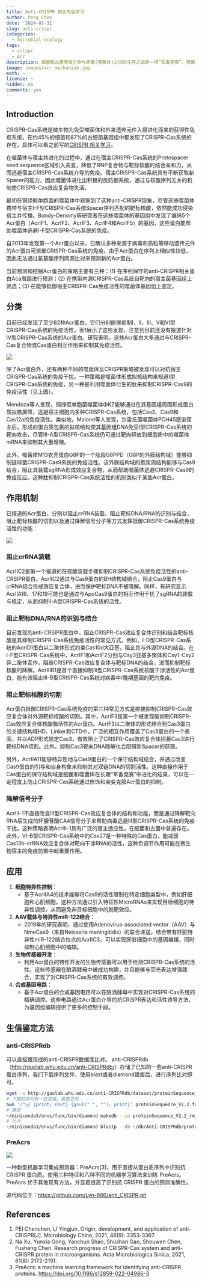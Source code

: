 ```yaml
---
title: Anti-CRISPR 相关内容学习
author: Peng Chen
date: '2024-07-31'
slug: anti-crispr
categories:
  - microbial-ecology
tags:
  - crispr
  - Acr
description: 细菌和古菌等微生物与病毒(噬菌体)之间的生存之战是一场“军备竞赛”。噬菌体进化出特异性的anti-CRISPR来抵抗CRISPR-Cas系统的免疫。
image: images/acr_mechanism.jpg
math: ~
license: ~
hidden: no
comments: yes
---
```


## Introduction

CRISPR-Cas系统是微生物为免受噬菌体和外来遗传元件入侵进化而来的获得性免疫系统，在约45%的细菌和87%的古细菌基因组中都发现了CRISPR-Cas系统的存在，具体可以看之前写的[CRISPR 相关学习](../crispr)。

在噬菌体与宿主共进化的过程中，通过在宿主CRISPR-Cas系统的Protospacer seed sequence区域引入突变，降低了RNP复合物与靶标核酸的结合亲和力，从而逃避宿主CRISPR-Cas系统介导的免疫。宿主CRISPR-Cas系统具有不断获取新Spacer的能力，因此噬菌体进化出积极的反防御系统，通过与核酸序列无关的机制使CRISPR-Cas效应复合物失活。

最初在铜绿假单胞菌的噬菌体中观察到了这种anti-CRISPR现象，尽管这些噬菌体携带与宿主Ⅰ-F型CRISPR-Cas系统Spacer序列匹配的靶标核酸，依然能成功侵染宿主并传播。Bondy-Denomy等研究者在这些噬菌体的基因组中发现了编码5个Acr蛋白（AcrⅠF1、AcrⅠF2、AcrⅠF3、AcrⅠF4和AcrⅠF5）的基因，这些蛋白能帮助噬菌体逃避Ⅰ-F型CRISPR-Cas系统的免疫。

自2013年发现第一个Acr蛋白以来，已确认多种来源于病毒和质粒等移动遗传元件的Acr蛋白可抵御CRISPR-Cas系统的免疫。由于Acr蛋白在序列上相似性较低，因此无法通过氨基酸序列同源比对来预测新的Acr蛋白。

当前预测和挖掘Acr蛋白的策略主要有三种：(1) 在序列保守的anti-CRISPR相关蛋白Aca周围进行预测；(2) 在携带内源CRISPR-Cas系统自靶向的宿主菌基因组上筛选；(3) 在能够抵御宿主CRISPR-Cas免疫活性的噬菌体基因组上鉴定。

## 分类

目前已经发现了至少82种Acr蛋白，它们分别能够抑制Ⅰ、Ⅱ、Ⅲ、Ⅴ和Ⅵ型CRISPR-Cas系统的免疫活性。表1展示了这些发现，注意到目前还没有报道针对Ⅳ型CRISPR-Cas系统的Acr蛋白。研究表明，这些Acr蛋白大多通过与CRISPR-Cas复合物或Cas蛋白相互作用来抑制其免疫活性。

![](images/acr.jpg)

除了Acr蛋白外，还有两种不同的噬菌体反CRISPR策略被发现可以对抗宿主CRISPR-Cas系统的免疫干扰。一种策略是噬菌体形成拟核结构来规避Ⅰ型CRISPR-Cas系统的免疫，另一种是利用噬菌体衍生的肽来抑制CRISPR-Cas9的免疫活性（见上图）。

Mendoza等人发现，铜绿假单胞菌噬菌体ΦKZ能够通过在其基因组周围形成蛋白质拟核屏障，逃避宿主细胞内多种CRISPR-Cas系统，包括Cas3、Cas9和Cas12a的免疫活性。类似地，Malone等人发现，沙雷氏菌噬菌体PCH45感染宿主后，形成的蛋白质包裹的拟核结构使其基因组DNA免受Ⅰ型CRISPR-Cas系统的靶向攻击，尽管Ⅲ-A型CRISPR-Cas系统仍可通过靶向释放到细胞质中的噬菌体mRNA来抑制其大量增殖。

此外，噬菌体M13衣壳蛋白G8P的一个肽段G8PPD（G8P的外膜结构域）能够抑制链球菌CRISPR-Cas9系统的免疫活性。该外膜结构域的胞浆周结构能够与Cas9结合，阻止其装载sgRNA形成效应复合物，从而帮助噬菌体逃避CRISPR-Cas9的免疫反应。这种肽抑制CRISPR-Cas系统活性的机制类似于某些Acr蛋白。

## 作用机制

已报道的Acr蛋白，分别以阻止crRNA装载、阻止靶标DNA/RNA的识别与结合、阻止靶标核酸的切割以及通过降解信号分子等方式发挥抵御CRISPR-Cas系统免疫活性的功能：

![](images/acr_mechanism.jpg)

### 阻止crRNA装载

AcrⅡC2是第一个报道的在核酸装载步骤抑制CRISPR-Cas系统免疫活性的anti-CRSIPR蛋白。AcrⅡC2通过与Cas9蛋白的BH结构域结合，阻止Cas9蛋白与crRNA结合形成效应复合体，进而保护靶标DNA不被降解。同样，有研究显示AcrⅡA16、17和19可能也是通过与ApoCas9蛋白的相互作用干扰了sgRNA的装载与稳定，从而抑制Ⅱ-A型CRISPR-Cas系统的活性。

### 阻止靶标DNA/RNA的识别与结合

目前发现的anti-CRSIPR蛋白中，阻止CRISPR-Cas效应复合体识别和结合靶标核酸是其抑制CRISPR-Cas系统免疫活性的常见方式。例如，Ⅰ-D型CRISPR-Cas系统的AcrⅠD1蛋白以二聚体形式约束Cas10d大亚基，阻止其与外源DNA的结合。在Ⅰ-F型CRISPR-Cas系统中，AcrⅠF1和AcrⅠF2分别与Csy3亚基多聚体和Csy1-Csy2异二聚体互作，阻断CRISPR-Cas效应复合体与靶标DNA的结合，进而抑制靶标核酸的降解。AcrⅢB1是首个直接抑制Ⅲ型CRISPR-Cas系统核酸干涉活性的Acr蛋白，能有效阻止Ⅲ-B型CRISPR-Cas系统对病毒中/晚期基因的靶向免疫。

### 阻止靶标核酸的切割

Acr蛋白抵御CRISPR-Cas系统免疫的第三种常见方式是直接抑制CRISPR-Cas效应复合体对外源靶标核酸的切割。其中，AcrⅠF3是第一个被发现能抑制CRISPR-Cas效应复合体核酸酶活性的Acr蛋白。AcrⅠF3以二聚体的形式结合到Cas3蛋白的关键结构域HD、Linker和CTD中，广泛的相互作用覆盖了Cas3蛋白的一个表面，并以ADP形式锁定Cas3，有效阻止了CRISPR-Cas效应复合体招募Cas3进行靶标DNA切割。此外，抑制Cas3靶向DNA降解也会阻碍新Spacer的获取。

另外，AcrⅡA11能够特异性地与Cas9蛋白的一个保守结构域结合，并通过改变Cas9蛋白的引导和自身构象来抑制其对双链DNA的切割活性。这种直接作用于Cas蛋白的保守结构域是细菌和噬菌体在长期“军备竞赛”中进化的结果，可以在一定程度上防止CRISPR-Cas系统通过修饰和突变克服Acr蛋白的抑制。

### 降解信号分子

AcrⅢ-1不直接改变Ⅲ型CRISPR-Cas效应复合体的结构和功能，而是通过降解靶向RNA后生成的环腺苷酸CA4信号分子来帮助病毒逃避Ⅲ型CRISPR-Cas系统的免疫干扰。这种策略表明AcrⅢ-1具有广泛的宿主适应性，在细菌和古菌中普遍存在。此外，Ⅵ-B型CRISPR-Cas系统中的Csx27是一种特殊的Cas蛋白，能减弱Cas13b-crRNA效应复合体对靶向干涉RNA的活性，这种负调节作用可能在微生物宿主的免疫防御中起重要作用。

## 应用

1. **细胞特异性控制**：
   - 基于AcrIIA4的技术能够将Cas9的活性限制在特定细胞类型中，例如肝细胞和心肌细胞。这种方法通过引入特征性MicroRNAs来实现目标细胞的特异性调控，从而避免非目标细胞中的脱靶效应。

2. **AAV载体与特异性miR-122结合**：
   - 2019年的研究表明，通过使用Adenovirus-associated vector（AAV）与NmeCas9（来自Neisseria meningitidis）的联合递送，结合带有肝脏特异性miR-122结合位点的AcrIIC3，可以实现肝脏细胞中的基因编辑，同时抑制心肌细胞中的编辑。

3. **生物传感器开发**：
   - 利用Acr蛋白的特性开发的生物传感器可以用于检测CRISPR-Cas系统的活性。这些传感器在酿酒酵母中被成功构建，并且能够与荧光表达增强耦合，实现了对CRISPR-Cas系统的有效调控。

4. **合成基因电路**：
   - 基于Acr蛋白的合成基因电路可以在酿酒酵母中实现对CRISPR-Cas系统的精确调控。这些电路通过Acr蛋白介导的抗CRISPR表达和活性诱导方法，为基因组编辑提供了更多的控制手段。


## 生信鉴定方法

### anti-CRISPRdb

可以直接跟现成的anti-CRISPR数据库比对。
anti-CRISPRdb （<http://guolab.whu.edu.cn/anti-CRISPRdb/>）存储了已知的一些anti-CRISPR蛋白序列，我们下载序列文件，使用blast或者diamond建库后，进行序列比对即可。

```bash
wget -c http://guolab.whu.edu.cn/anti-CRISPRdb/dataset/proteinSequence_V2.2.faa
# 下载的序列有一些空格，需要去除
awk '/^>/ {print; next} {gsub(" ", ""); print}' proteinSequence_V2.2.faa >proteinSequence_V2.2_rm_space.faa
# 建库
~/miniconda3/envs/func/bin/diamond makedb --in proteinSequence_V2.2_rm_space.faa --db proteinSequence_V2.2
# 比对
~/miniconda3/envs/func/bin/diamond blastp --db ~/db/Anti-CRISPRdb/proteinSequence_V2.2 --query your_seq.faa --out your_seq.out --outfmt 6 --max-target-seqs 1 --threads 8 --evalue 1e-5 --quiet
```

### PreAcrs

![](images/Figure4.png)

一种新型机器学习集成预测器：PreAcrs[3]，用于直接从蛋白质序列中识别抗 CRISPR 蛋白质。使用三种特征和八种不同的机器学习算法来训练 PreAcrs。 PreAcrs 优于其他现有方法，并显着提高了识别抗 CRISPR 蛋白的预测准确性。

源代码位于：<https://github.com/Lyn-666/anti_CRISPR.git>


## References

1. PEI Chenchen, LI Yingjun. Origin, development, and application of anti-CRISPR[J]. Microbiology China, 2021, 48(9): 3353-3367.
2. Na Xu, Yunxia Gong, Yanchun Shao, Shushan Gao, Shouwen Chen, Fusheng Chen. Research progress of CRISPR-Cas system and anti-CRISPR protein in microorganisms. Acta Microbiologica Sinica, 2021, 61(8): 2172-2191.
3. PreAcrs: a machine learning framework for identifying anti-CRISPR proteins. <https://doi.org/10.1186/s12859-022-04986-3>
